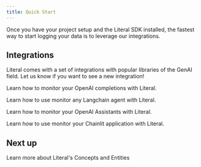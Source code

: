 ```yaml
---
title: Quick Start
---
```


Once you have your project setup and the Literal SDK installed, the fastest way to start logging your data is to leverage our integrations.

## Integrations

Literal comes with a set of integrations with popular libraries of the GenAI field. Let us know if you want to see a new integration!


<CardGroup cols={2}>

<Card
  title="OpenAI"
  icon="circle"
  color="#ea5a0c"
  href="/integrations/openai">
>
  Learn how to monitor your OpenAI completions with Literal.
</Card>

  <Card
  title="Langchain"
  icon="circle"
  color="#0285c7"
  href="/integrations/langchain">
    Learn how to use monitor any Langchain agent with Literal.
  </Card>

<Card
  title="OpenAI Assistant"
  icon="circle"
  color="#dc2626"
  href="/integrations/openai-assistant">
>
  Learn how to monitor your OpenAI Assistants with Literal.
</Card>

  <Card
  title="Chainlit"
  icon="circle"
  color="#F80061"
  href="/integrations/chainlit">
    Learn how to use monitor your Chainlit application with Literal.
  </Card>

</CardGroup>

## Next up

<Card title="Literal's Concepts" icon="graduation-cap" href="/concepts">
  Learn more about Literal's Concepts and Entities
</Card>